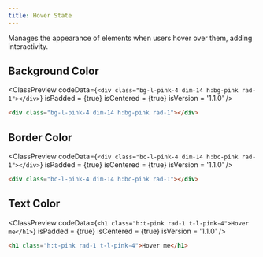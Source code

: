 ```yaml
---
title: Hover State
---
```



Manages the appearance of elements when users hover over them, adding interactivity.

## Background Color

<ClassPreview
  codeData={`
    <div class="bg-l-pink-4 dim-14 h:bg-pink rad-1"></div>
  `}
  isPadded = {true}
  isCentered = {true}
  isVersion = '1.1.0'
/>

```html
<div class="bg-l-pink-4 dim-14 h:bg-pink rad-1"></div>
```

## Border Color

<ClassPreview
  codeData={`
    <div class="bc-l-pink-4 dim-14 h:bc-pink rad-1"></div>
  `}
  isPadded = {true}
  isCentered = {true}
  isVersion = '1.1.0'
/>

```html
<div class="bc-l-pink-4 dim-14 h:bc-pink rad-1"></div>
```

## Text Color

<ClassPreview
  codeData={`
    <h1 class="h:t-pink rad-1 t-l-pink-4">Hover me</h1>
  `}
  isPadded = {true}
  isCentered = {true}
  isVersion = '1.1.0'
/>

```html
<h1 class="h:t-pink rad-1 t-l-pink-4">Hover me</h1>
```